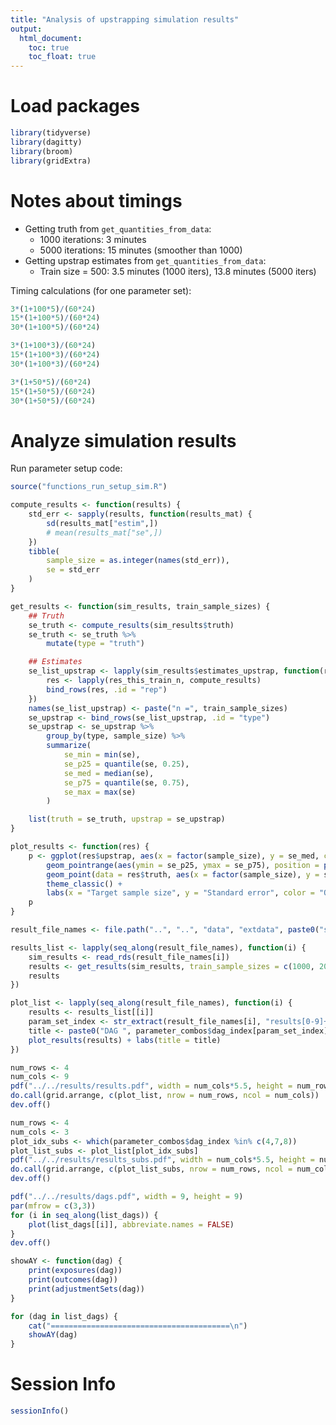 ```yaml
---
title: "Analysis of upstrapping simulation results"
output:
  html_document:
    toc: true
    toc_float: true
---
```


# Load packages

```r
library(tidyverse)
library(dagitty)
library(broom)
library(gridExtra)
```



# Notes about timings

- Getting truth from `get_quantities_from_data`:
    - 1000 iterations: 3 minutes
    - 5000 iterations: 15 minutes (smoother than 1000)
- Getting upstrap estimates from `get_quantities_from_data`:
    - Train size = 500: 3.5 minutes (1000 iters), 13.8 minutes (5000 iters)

Timing calculations (for one parameter set):

```r
3*(1+100*5)/(60*24)
15*(1+100*5)/(60*24)
30*(1+100*5)/(60*24)

3*(1+100*3)/(60*24)
15*(1+100*3)/(60*24)
30*(1+100*3)/(60*24)

3*(1+50*5)/(60*24)
15*(1+50*5)/(60*24)
30*(1+50*5)/(60*24)
```



# Analyze simulation results

Run parameter setup code:

```r
source("functions_run_setup_sim.R")
```

```r
compute_results <- function(results) {
    std_err <- sapply(results, function(results_mat) {
        sd(results_mat["estim",])
        # mean(results_mat["se",])
    })
    tibble(
        sample_size = as.integer(names(std_err)),
        se = std_err
    )
}

get_results <- function(sim_results, train_sample_sizes) {
    ## Truth
    se_truth <- compute_results(sim_results$truth)
    se_truth <- se_truth %>%
        mutate(type = "truth")

    ## Estimates
    se_list_upstrap <- lapply(sim_results$estimates_upstrap, function(res_this_train_n) {
        res <- lapply(res_this_train_n, compute_results)
        bind_rows(res, .id = "rep")
    })
    names(se_list_upstrap) <- paste("n =", train_sample_sizes)
    se_upstrap <- bind_rows(se_list_upstrap, .id = "type")
    se_upstrap <- se_upstrap %>%
        group_by(type, sample_size) %>%
        summarize(
            se_min = min(se),
            se_p25 = quantile(se, 0.25),
            se_med = median(se),
            se_p75 = quantile(se, 0.75),
            se_max = max(se)
        )

    list(truth = se_truth, upstrap = se_upstrap)
}

plot_results <- function(res) {
    p <- ggplot(res$upstrap, aes(x = factor(sample_size), y = se_med, color = type)) +
        geom_pointrange(aes(ymin = se_p25, ymax = se_p75), position = position_dodge(width = 0.5)) +
        geom_point(data = res$truth, aes(x = factor(sample_size), y = se, color = type), color = "black", size = 4) +
        theme_classic() +
        labs(x = "Target sample size", y = "Standard error", color = "Observed\nsample\nsize")
    p
}
```

```r
result_file_names <- file.path("..", "..", "data", "extdata", paste0("sim_results", 1:36, ".rds"))

results_list <- lapply(seq_along(result_file_names), function(i) {
    sim_results <- read_rds(result_file_names[i])
    results <- get_results(sim_results, train_sample_sizes = c(1000, 2000, 4000))
    results
})

plot_list <- lapply(seq_along(result_file_names), function(i) {
    results <- results_list[[i]]
    param_set_index <- str_extract(result_file_names[i], "results[0-9]+") %>% str_replace("results", "") %>% as.integer()
    title <- paste0("DAG ", parameter_combos$dag_index[param_set_index], ". Noise SD: ", parameter_combos$noise_sd[param_set_index])
    plot_results(results) + labs(title = title)
})
```

```r
num_rows <- 4
num_cols <- 9
pdf("../../results/results.pdf", width = num_cols*5.5, height = num_rows*3)
do.call(grid.arrange, c(plot_list, nrow = num_rows, ncol = num_cols))
dev.off()

num_rows <- 4
num_cols <- 3
plot_idx_subs <- which(parameter_combos$dag_index %in% c(4,7,8))
plot_list_subs <- plot_list[plot_idx_subs]
pdf("../../results/results_subs.pdf", width = num_cols*5.5, height = num_rows*3)
do.call(grid.arrange, c(plot_list_subs, nrow = num_rows, ncol = num_cols))
dev.off()

pdf("../../results/dags.pdf", width = 9, height = 9)
par(mfrow = c(3,3))
for (i in seq_along(list_dags)) {
    plot(list_dags[[i]], abbreviate.names = FALSE)
}
dev.off()
```

```r
showAY <- function(dag) {
    print(exposures(dag))
    print(outcomes(dag))
    print(adjustmentSets(dag))
}

for (dag in list_dags) {
    cat("========================================\n")
    showAY(dag)
}
```



# Session Info

```r
sessionInfo()
```